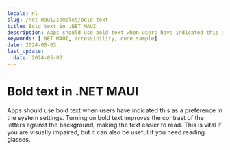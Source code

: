 ```yaml
---
locale: nl
slug: /net-maui/samples/bold-text
title: Bold text in .NET MAUI
description: Apps should use bold text when users have indicated this as a preference in the system settings.
keywords: [.NET MAUI, accessibility, code sample]
date: 2024-05-03
last_update:
  date: 2024-05-03
---
```


# Bold text in .NET MAUI

Apps should use bold text when users have indicated this as a preference in the system settings. Turning on bold text improves the contrast of the letters against the background, making the text easier to read. This is vital if you are visually impaired, but it can also be useful if you need reading glasses.

<CodeSample id="text-bold" platform="net-maui" locale="en"/>
